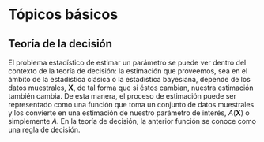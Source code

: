 # Tópicos básicos

## Teoría de la decisión

El problema estadístico de estimar un parámetro se puede ver dentro del contexto de la teoría de decisión: la estimación que proveemos, sea en el ámbito de la estadística clásica o la estadística bayesiana, depende de los datos muestrales, $\mathbf{X}$, de tal forma que si éstos cambian, nuestra estimación también cambia. De esta manera, el proceso de estimación puede ser representado como una función que toma un conjunto de datos muestrales y los convierte en una estimación de nuestro parámetro de interés, $A(\mathbf{X})$ o simplemente $A$. En la teoría de decisión, la anterior función se conoce como una regla de decisión.
